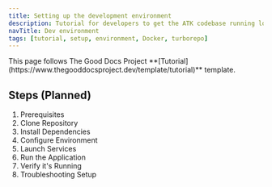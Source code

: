 ```yaml
---
title: Setting up the development environment
description: Tutorial for developers to get the ATK codebase running locally
navTitle: Dev environment
tags: [tutorial, setup, environment, Docker, turborepo]
---
```


<Callout type="info" title="Template guide">
  This page follows The Good Docs Project
  **[Tutorial](https://www.thegooddocsproject.dev/template/tutorial)** template.
</Callout>

## Steps (Planned)

1. Prerequisites
2. Clone Repository
3. Install Dependencies
4. Configure Environment
5. Launch Services
6. Run the Application
7. Verify it's Running
8. Troubleshooting Setup
